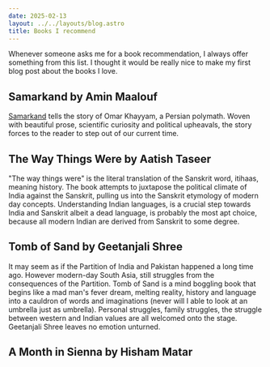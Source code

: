 ```yaml
---
date: 2025-02-13
layout: ../../layouts/blog.astro
title: Books I recommend
---
```

Whenever someone asks me for a book recommendation, I always offer something from this list. I thought it would be really nice to make my first blog post about the books I love.

## Samarkand by Amin Maalouf
[Samarkand](https://www.goodreads.com/book/show/142395) tells the story of Omar Khayyam, a Persian polymath. Woven with beautiful prose, scientific curiosity and political upheavals, the story forces to the reader to step out of our current time.

## The Way Things Were by Aatish Taseer
"The way things were" is the literal translation of the Sanskrit word, <span class="font-serif italic">itihaas</span>, meaning history. 
The book attempts to juxtapose the political climate of India against the Sanskrit, pulling us into the Sanskrit etymology of modern day concepts. 
Understanding Indian languages, is a crucial step towards India and Sanskrit albeit a dead language, is probably the most apt choice, because all modern Indian are derived from Sanskrit to some degree.

## Tomb of Sand by Geetanjali Shree
It may seem as if the Partition of India and Pakistan happened a long time ago. However modern-day South Asia, still struggles from the consequences of the Partition. Tomb of Sand is a mind boggling book that begins like a mad man's fever dream, melting reality, history and language into a cauldron of words and imaginations (never will I able to look at an umbrella just as umbrella). Personal struggles, family struggles, the struggle between western and Indian values are all welcomed onto the stage. Geetanjali Shree leaves no emotion unturned.

## A Month in Sienna by Hisham Matar